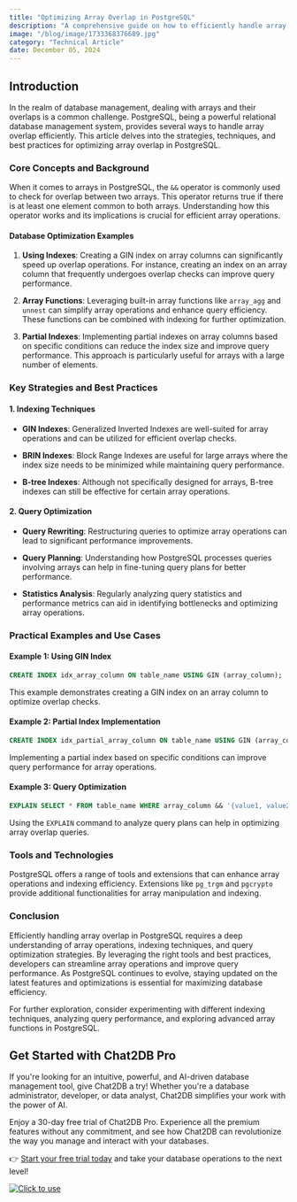 ```yaml
---
title: "Optimizing Array Overlap in PostgreSQL"
description: "A comprehensive guide on how to efficiently handle array overlap in PostgreSQL using various techniques and optimizations."
image: "/blog/image/1733368376689.jpg"
category: "Technical Article"
date: December 05, 2024
---
```


## Introduction

In the realm of database management, dealing with arrays and their overlaps is a common challenge. PostgreSQL, being a powerful relational database management system, provides several ways to handle array overlap efficiently. This article delves into the strategies, techniques, and best practices for optimizing array overlap in PostgreSQL.

### Core Concepts and Background

When it comes to arrays in PostgreSQL, the `&&` operator is commonly used to check for overlap between two arrays. This operator returns true if there is at least one element common to both arrays. Understanding how this operator works and its implications is crucial for efficient array operations.

#### Database Optimization Examples

1. **Using Indexes**: Creating a GIN index on array columns can significantly speed up overlap operations. For instance, creating an index on an array column that frequently undergoes overlap checks can improve query performance.

2. **Array Functions**: Leveraging built-in array functions like `array_agg` and `unnest` can simplify array operations and enhance query efficiency. These functions can be combined with indexing for further optimization.

3. **Partial Indexes**: Implementing partial indexes on array columns based on specific conditions can reduce the index size and improve query performance. This approach is particularly useful for arrays with a large number of elements.

### Key Strategies and Best Practices

#### 1. Indexing Techniques

- **GIN Indexes**: Generalized Inverted Indexes are well-suited for array operations and can be utilized for efficient overlap checks.

- **BRIN Indexes**: Block Range Indexes are useful for large arrays where the index size needs to be minimized while maintaining query performance.

- **B-tree Indexes**: Although not specifically designed for arrays, B-tree indexes can still be effective for certain array operations.

#### 2. Query Optimization

- **Query Rewriting**: Restructuring queries to optimize array operations can lead to significant performance improvements.

- **Query Planning**: Understanding how PostgreSQL processes queries involving arrays can help in fine-tuning query plans for better performance.

- **Statistics Analysis**: Regularly analyzing query statistics and performance metrics can aid in identifying bottlenecks and optimizing array operations.

### Practical Examples and Use Cases

#### Example 1: Using GIN Index

```sql
CREATE INDEX idx_array_column ON table_name USING GIN (array_column);
```

This example demonstrates creating a GIN index on an array column to optimize overlap checks.

#### Example 2: Partial Index Implementation

```sql
CREATE INDEX idx_partial_array_column ON table_name USING GIN (array_column) WHERE condition;
```

Implementing a partial index based on specific conditions can improve query performance for array operations.

#### Example 3: Query Optimization

```sql
EXPLAIN SELECT * FROM table_name WHERE array_column && '{value1, value2}';
```

Using the `EXPLAIN` command to analyze query plans can help in optimizing array overlap queries.

### Tools and Technologies

PostgreSQL offers a range of tools and extensions that can enhance array operations and indexing efficiency. Extensions like `pg_trgm` and `pgcrypto` provide additional functionalities for array manipulation and indexing.

### Conclusion

Efficiently handling array overlap in PostgreSQL requires a deep understanding of array operations, indexing techniques, and query optimization strategies. By leveraging the right tools and best practices, developers can streamline array operations and improve query performance. As PostgreSQL continues to evolve, staying updated on the latest features and optimizations is essential for maximizing database efficiency.

For further exploration, consider experimenting with different indexing techniques, analyzing query performance, and exploring advanced array functions in PostgreSQL.

## Get Started with Chat2DB Pro

If you're looking for an intuitive, powerful, and AI-driven database management tool, give Chat2DB a try! Whether you're a database administrator, developer, or data analyst, Chat2DB simplifies your work with the power of AI.

Enjoy a 30-day free trial of Chat2DB Pro. Experience all the premium features without any commitment, and see how Chat2DB can revolutionize the way you manage and interact with your databases.

👉 [Start your free trial today](https://chat2db.ai/pricing) and take your database operations to the next level!


[![Click to use](/image/blog/bg/chat2db.jpg)](https://app.chat2db-ai.com/)
